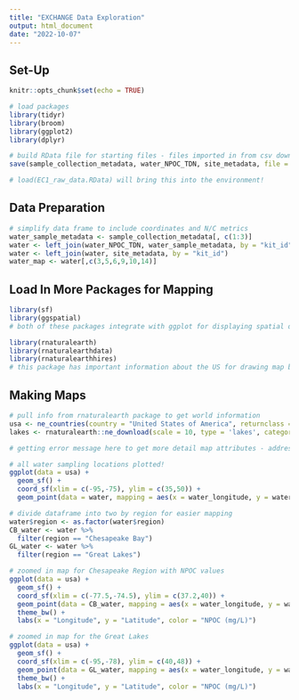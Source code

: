 ```yaml
---
title: "EXCHANGE Data Exploration"
output: html_document
date: "2022-10-07"
---
```


## Set-Up
```r
knitr::opts_chunk$set(echo = TRUE)

# load packages
library(tidyr)
library(broom)
library(ggplot2)
library(dplyr)
```

```r
# build RData file for starting files - files imported in from csv downloads
save(sample_collection_metadata, water_NPOC_TDN, site_metadata, file = "EC1_raw_data.RData")

# load(EC1_raw_data.RData) will bring this into the environment!
```

## Data Preparation
```r
# simplify data frame to include coordinates and N/C metrics
water_sample_metadata <- sample_collection_metadata[, c(1:3)]
water <- left_join(water_NPOC_TDN, water_sample_metadata, by = "kit_id")
water <- left_join(water, site_metadata, by = "kit_id")
water_map <- water[,c(3,5,6,9,10,14)]
```

## Load In More Packages for Mapping
```r
library(sf)
library(ggspatial)
# both of these packages integrate with ggplot for displaying spatial data

library(rnaturalearth)
library(rnaturalearthdata)
library(rnaturalearthhires)
# this package has important information about the US for drawing map boundaries
```

## Making Maps
```r
# pull info from rnaturalearth package to get world information
usa <- ne_countries(country = "United States of America", returnclass = "sf", scale = "large")
lakes <- rnaturalearth::ne_download(scale = 10, type = 'lakes', category = 'physical', returnclass = "sf")

# getting error message here to get more detail map attributes - address later!!

# all water sampling locations plotted!
ggplot(data = usa) +
  geom_sf() +
  coord_sf(xlim = c(-95,-75), ylim = c(35,50)) +
  geom_point(data = water, mapping = aes(x = water_longitude, y = water_latitude))
```

```r
# divide dataframe into two by region for easier mapping
water$region <- as.factor(water$region)
CB_water <- water %>%
  filter(region == "Chesapeake Bay")
GL_water <- water %>%
  filter(region == "Great Lakes")

# zoomed in map for Chesapeake Region with NPOC values
ggplot(data = usa) +
  geom_sf() +
  coord_sf(xlim = c(-77.5,-74.5), ylim = c(37.2,40)) +
  geom_point(data = CB_water, mapping = aes(x = water_longitude, y = water_latitude, color = npoc_mgl)) +
  theme_bw() +
  labs(x = "Longitude", y = "Latitude", color = "NPOC (mg/L)")

# zoomed in map for the Great Lakes
ggplot(data = usa) +
  geom_sf() +
  coord_sf(xlim = c(-95,-78), ylim = c(40,48)) +
  geom_point(data = GL_water, mapping = aes(x = water_longitude, y = water_latitude, color = npoc_mgl)) +
  theme_bw() +
  labs(x = "Longitude", y = "Latitude", color = "NPOC (mg/L)")
```

